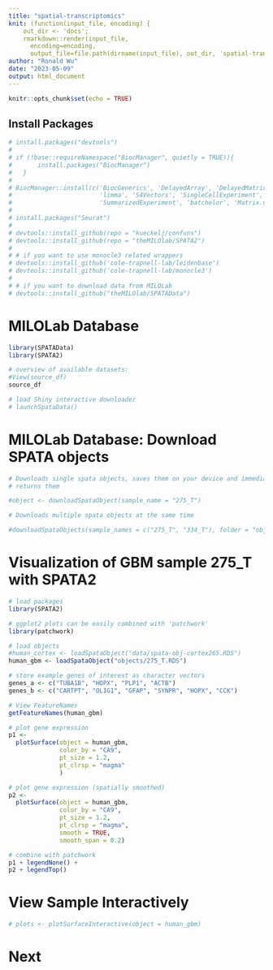 ```yaml
---
title: "spatial-transcriptomics"
knit: (function(input_file, encoding) {
    out_dir <- 'docs';
    rmarkdown::render(input_file,
      encoding=encoding,
      output_file=file.path(dirname(input_file), out_dir, 'spatial-transcriptomics-report.html'))})
author: "Ronald Wu"
date: "2023-05-09"
output: html_document      
---
```


```r
knitr::opts_chunk$set(echo = TRUE)
```

## Install Packages
```r
# install.packages("devtools")
# 
# if (!base::requireNamespace("BiocManager", quietly = TRUE)){
#       install.packages("BiocManager")
#   }
# 
# BiocManager::install(c('BiocGenerics', 'DelayedArray', 'DelayedMatrixStats',
#                        'limma', 'S4Vectors', 'SingleCellExperiment',
#                        'SummarizedExperiment', 'batchelor', 'Matrix.utils', 'EBImage'))
# 
# install.packages("Seurat")
# 
# devtools::install_github(repo = "kueckelj/confuns")
# devtools::install_github(repo = "theMILOlab/SPATA2")
# 
# # if you want to use monocle3 related wrappers 
# devtools::install_github('cole-trapnell-lab/leidenbase')
# devtools::install_github('cole-trapnell-lab/monocle3')
# 
# # if you want to download data from MILOLab
# devtools::install_github("theMILOlab/SPATAData")
```

# MILOLab Database

```r

library(SPATAData)
library(SPATA2)

# overview of available datasets:
#View(source_df)
source_df

# load Shiny interactive downloader
# launchSpataData()

```

# MILOLab Database: Download SPATA objects
```r

# Downloads single spata objects, saves them on your device and immediately
# returns them

#object <- downloadSpataObject(sample_name = "275_T")

# Downloads multiple spata objects at the same time  

#downloadSpataObjects(sample_names = c("275_T", "334_T"), folder = "objects")

```

# Visualization of GBM sample 275_T with SPATA2
```r
# load packages
library(SPATA2)

# ggplot2 plots can be easily combined with 'patchwork'
library(patchwork) 

# load objects
#human_cortex <- loadSpataObject("data/spata-obj-cortex265.RDS")
human_gbm <- loadSpataObject("objects/275_T.RDS")

# store example genes of interest as character vectors
genes_a <- c("TUBA1B", "HOPX", "PLP1", "ACTB")
genes_b <- c("CARTPT", "OLIG1", "GFAP", "SYNPR", "HOPX", "CCK")
```

```r
# View FeatureNames
getFeatureNames(human_gbm)

# plot gene expression 
p1 <- 
  plotSurface(object = human_gbm, 
              color_by = "CA9",
              pt_size = 1.2,
              pt_clrsp = "magma"
              )

# plot gene expression (spatially smoothed)
p2 <- 
  plotSurface(object = human_gbm, 
              color_by = "CA9",
              pt_size = 1.2,
              pt_clrsp = "magma",
              smooth = TRUE, 
              smooth_span = 0.2)

# combine with patchwork 
p1 + legendNone() +
p2 + legendTop()
```

# View Sample Interactively
```r
# plots <- plotSurfaceInteractive(object = human_gbm)

```

# Next
